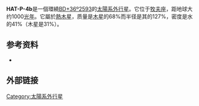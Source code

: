 {{Planetbox begin 
| name = HAT-P-4b
}} 
{{Planetbox image
| image = Exoplanet Comparison HAT-P-4 b.png
| caption = HAT-P-4b与木星的大小比较
}}
{{Planetbox star
| star = [[BD+36º2593|BD+36º2593]]
| constell = [[牧夫座|牧夫座]]
| RA = {{RA|15|19|58}}
| DEC = {{DEC|+36|13|47}}
| dist_ly = 1010 ± 100
| dist_pc = 310 ± 30
| class = F
}}
{{Planetbox orbit 
| semimajor = 0.0446 ± 0.0012
| eccentricity = 0
| period = 3.056536 ± 0.000057
| inclination = 89.9<sub>-2.2</sub><sup>+0.1</sup>
| ang_dist = 0.044
| long_peri = 
| t_peri = 2,454,245.8154
| semi-amp = 76.93
}}
{{Planetbox character 
| mass = 0.68 ± 0.04
| radius = 1.27 ± 0.05
| density = 410 ± 60
| gravity = 1.11
| gravity_earth = 10.9
}} 
{{Planetbox discovery 
| discovery_date = Oct 2, 2007
| discoverers = Kovacs et al.
| discovery_site = [[麻薩諸塞州|麻薩諸塞州]], [[USA|USA]]
| discovery_method = 凌日法
}} 
{{Planetbox end}}

'''HAT-P-4b'''是一個環繞[[BD+36º2593|BD+36º2593]]的[[太陽系外行星|太陽系外行星]]。它位于[[牧夫座|牧夫座]]，距地球大约1000[[光年|光年]]。它屬於[[熱木星|熱木星]]，质量是[[木星|木星]]的68%而半径是其的127%，密度是水的41%（木星是31%）。

==参考资料==
* {{cite journal | url=http://www.iop.org/EJ/article/1538-4357/670/1/L41/22113.html | author=Kovács ''et al.'' | title=HAT-P-4b: A Metal-rich Low-Density Transiting Hot Jupiter | journal=The [[Astrophysical_Journal|Astrophysical Journal]] Letters | volume=670 | issue=1 | year=2007 | pages=L41–L44 | doi=10.1086/524058 | last2=Bakos | first2=G. Á. | last3=Torres | first3=G. | last4=Sozzetti | first4=A. | last5=Latham | first5=D. W. | last6=Noyes | first6=R. W. | last7=Butler | first7=R. P. | last8=Marcy | first8=G. W. | last9=Fischer | first9=D. A. |bibcode = 2007ApJ...670L..41K }}

==外部链接==
{{commonscat-inline|HAT-P-4 b|HAT-P-4b}}

{{Sky|15|19|58|+|36|13|47|1010}}

{{太陽系外行星小作品}}

[[Category:太陽系外行星|Category:太陽系外行星]]